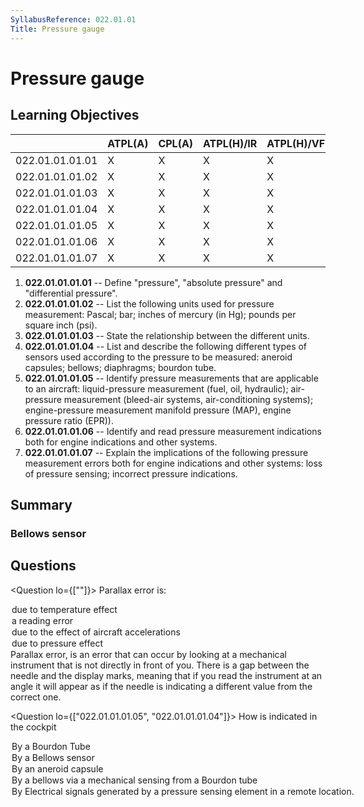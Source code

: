 ```yaml
---
SyllabusReference: 022.01.01
Title: Pressure gauge
---
```


# Pressure gauge

## Learning Objectives

|                 | ATPL(A) | CPL(A) | ATPL(H)/IR | ATPL(H)/VFR | CPL(H) | IR  | CBIR(A) |
| --------------- | ------- | ------ | ---------- | ----------- | ------ | --- | ------- |
| 022.01.01.01.01 | X       | X      | X          | X           | X      |     |         |
| 022.01.01.01.02 | X       | X      | X          | X           | X      |     |         |
| 022.01.01.01.03 | X       | X      | X          | X           | X      |     |         |
| 022.01.01.01.04 | X       | X      | X          | X           | X      |     |         |
| 022.01.01.01.05 | X       | X      | X          | X           | X      |     |         |
| 022.01.01.01.06 | X       | X      | X          | X           | X      |     |         |
| 022.01.01.01.07 | X       | X      | X          | X           | X      |     |         |

1. **022.01.01.01.01** -- Define "pressure", "absolute pressure" and
   "differential pressure".
2. **022.01.01.01.02** -- List the following units used for pressure
   measurement: Pascal; bar; inches of mercury (in Hg); pounds per square inch
   (psi).
3. **022.01.01.01.03** -- State the relationship between the different units.
4. **022.01.01.01.04** -- List and describe the following different types of
   sensors used according to the pressure to be measured: aneroid capsules;
   bellows; diaphragms; bourdon tube.
5. **022.01.01.01.05** -- Identify pressure measurements that are applicable to
   an aircraft: liquid-pressure measurement (fuel, oil, hydraulic); air-pressure
   measurement (bleed-air systems, air-conditioning systems); engine-pressure
   measurement manifold pressure (MAP), engine pressure ratio (EPR)).
6. **022.01.01.01.06** -- Identify and read pressure measurement indications
   both for engine indications and other systems.
7. **022.01.01.01.07** -- Explain the implications of the following pressure
   measurement errors both for engine indications and other systems: loss of
   pressure sensing; incorrect pressure indications.

## Summary

### Bellows sensor

## Questions

<Question lo={[""]}>
  <Text variant="oneCorrect">Parallax error is:</Text>
  <Option>due to temperature effect</Option>
  <Option alwaysCorrect>a reading error</Option>
  <Option>due to the effect of aircraft accelerations</Option>
  <Option>due to pressure effect</Option>
  <Explanation>
    Parallax error, is an error that can occur by looking at a mechanical
    instrument that is not directly in front of you. There is a gap between the
    needle and the display marks, meaning that if you read the instrument at an
    angle it will appear as if the needle is indicating a different value from
    the correct one.
  </Explanation>
</Question>

<Question lo={["022.01.01.01.05", "022.01.01.01.04"]}>
  <Text variant="oneCorrect">
    How is <Subject /> indicated in the cockpit
  </Text>
  <Option
    subject={[["Hydraulic Pressure"]]}
    why="A Bourdon tube is used to measure high pressure values, like the hydraulic system pressure."
  >
    By a Bourdon Tube
  </Option>
  <Option
    subject={[["Manifold Pressure"]]}
    why="A Bellows sensor is used for measuring medium-range pressure and differential pressures, like for measuring MAP."
  >
    By a Bellows sensor
  </Option>
  <Option
    subject={[["Altitude"]]}
    why="Altitude is derived from static pressure which is measured by an aneroid capsule"
  >
    By an aneroid capsule
  </Option>
  <Option why="This answer mixes 2 different sensors that are used for different pressure ">
    By a bellows via a mechanical sensing from a Bourdon tube
  </Option>
  <Option why="This answer is not necessarily wrong, but it's a bit inconsequential: It describe all electrical pressure measurement systems. This question is trying to see if you know what type of sensor is used for what instruments.">
    By Electrical signals generated by a pressure sensing element in a remote
    location.
  </Option>
</Question>
